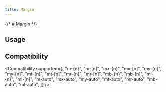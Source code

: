 ```yaml
---
title: Margin
---
```



{/* # Margin */}

## Usage

<Usage />

## Compatibility

<Compatibility
  supported={[
    "m-{n}",
    "m-[n]",
    "mx-{n}",
    "mx-[n]",
    "my-{n}",
    "my-[n]",
    "mt-{n}",
    "mt-[n]",
    "mr-{n}",
    "mr-[n]",
    "mb-{n}",
    "mb-[n]",
    "ml-{n}",
    "ml-[n]",
    "m-auto",
    "mx-auto",
    "my-auto",
    "mt-auto",
    "mr-auto",
    "mb-auto",
    "ml-auto",
  ]}
/>
